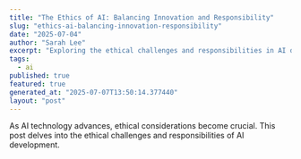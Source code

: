 ```yaml
---
title: "The Ethics of AI: Balancing Innovation and Responsibility"
slug: "ethics-ai-balancing-innovation-responsibility"
date: "2025-07-04"
author: "Sarah Lee"
excerpt: "Exploring the ethical challenges and responsibilities in AI development."
tags:
  - ai
published: true
featured: true
generated_at: "2025-07-07T13:50:14.377440"
layout: "post"
---
```


As AI technology advances, ethical considerations become crucial. This post delves into the ethical challenges and responsibilities of AI development.